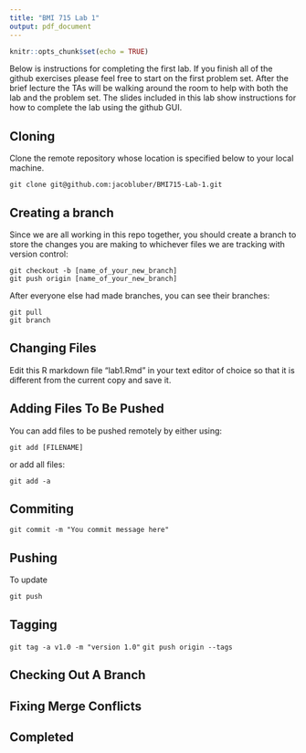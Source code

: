 ```yaml
---
title: "BMI 715 Lab 1"
output: pdf_document
---
```


```r
knitr::opts_chunk$set(echo = TRUE)
```

Below is instructions for completing the first lab. If you finish all of the github exercises please feel free to start on the first problem set. After the brief lecture the TAs will be walking around the room to help with both the lab and the problem set. The slides included in this lab show instructions for how to complete the lab using the github GUI. 

## Cloning

Clone the remote repository whose location is specified below to your local machine. 

```
git clone git@github.com:jacobluber/BMI715-Lab-1.git
```

## Creating a branch
Since we are all working in this repo together, you should create a branch to store the changes you are making to whichever files we are tracking with version control:
```
git checkout -b [name_of_your_new_branch]
git push origin [name_of_your_new_branch]
```

After everyone else had made branches, you can see their branches:

```
git pull
git branch
```

## Changing Files

Edit this R markdown file "lab1.Rmd" in your text editor of choice so that it is different from the current copy and save it. 


## Adding Files To Be Pushed

You can add files to be pushed remotely by either using:

```git add [FILENAME]```

or add all files:

```git add -a```

## Commiting

```git commit -m "You commit message here"```

## Pushing
To update

```git push```

## Tagging

```git tag -a v1.0 -m "version 1.0"```
```git push origin --tags```

## Checking Out A Branch 


## Fixing Merge Conflicts 

## Completed



